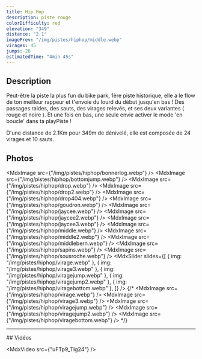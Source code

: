 ```yaml
---
title: Hip Hop
description: piste rouge
colorDifficulty: red
elevation: "349"
distance: "2.1"
imagePrev: "/img/pistes/hiphop/middle.webp"
virages: 45
jumps: 20
estimatedTime: "4min 45s"
---
```


## Description

Peut-être la piste la plus fun du bike park, 1ère piste historique, elle a le flow de ton meilleur rappeur et t'envoie du lourd du début jusqu'en bas ! Des passages raides, des sauts, des virages relevés, et ses deux variantes ( rouge et noire ). Et une fois en bas, une seule envie activer le mode 'en boucle' dans ta playPiste !

D'une distance de 2.1Km pour 349m de dénivelé, elle est composée de 24 virages et 10 sauts.

## Photos

<MdxImage src={"/img/pistes/hiphop/bonnerlog.webp"} />
<MdxImage src={"/img/pistes/hiphop/bottomjump.webp"} />
<MdxImage src={"/img/pistes/hiphop/drop.webp"} />
<MdxImage src={"/img/pistes/hiphop/drop2.webp"} />
<MdxImage src={"/img/pistes/hiphop/drop404.webp"} />
<MdxImage src={"/img/pistes/hiphop/goudron.webp"} />
<MdxImage src={"/img/pistes/hiphop/jaycee.webp"} />
<MdxImage src={"/img/pistes/hiphop/jaycee2.webp"} />
<MdxImage src={"/img/pistes/hiphop/jaycee3.webp"} />
<MdxImage src={"/img/pistes/hiphop/middle.webp"} />
<MdxImage src={"/img/pistes/hiphop/middle2.webp"} />
<MdxImage src={"/img/pistes/hiphop/middlebern.webp"} />
<MdxImage src={"/img/pistes/hiphop/sapins.webp"} />
<MdxImage src={"/img/pistes/hiphop/sousroche.webp"} />
<MdxSlider
  slides={[
    { img: "/img/pistes/hiphop/virage.webp" },
    { img: "/img/pistes/hiphop/virage3.webp" },
    { img: "/img/pistes/hiphop/viragejump.webp" },
    { img: "/img/pistes/hiphop/viragejump2.webp" },
    { img: "/img/pistes/hiphop/viragebottom.webp" },
  ]}
/>
{/* <MdxImage src={"/img/pistes/hiphop/virage.webp"} />
<MdxImage src={"/img/pistes/hiphop/virage3.webp"} />
<MdxImage src={"/img/pistes/hiphop/viragejump.webp"} />
<MdxImage src={"/img/pistes/hiphop/viragejump2.webp"} />
<MdxImage src={"/img/pistes/hiphop/viragebottom.webp"} /> */}

<hr />

<div id="video"></div>
## Vidéos

<MdxVideo src={"uFTp9_Tlg24"} />
